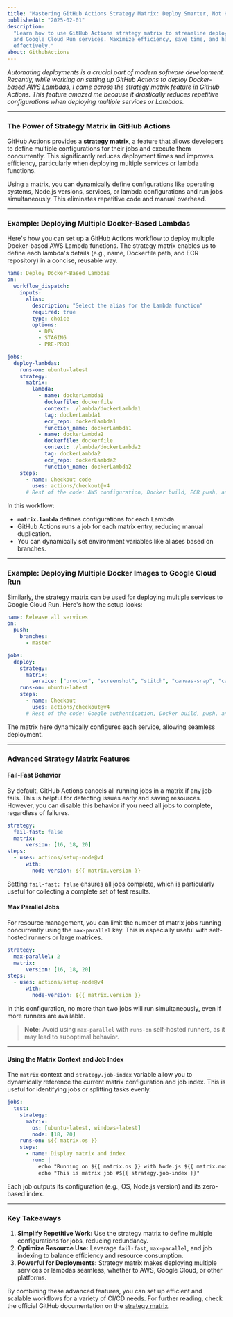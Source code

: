 ```yaml
---
title: "Mastering GitHub Actions Strategy Matrix: Deploy Smarter, Not Harder ⚙️"
publishedAt: "2025-02-01"
description:
  "Learn how to use GitHub Actions strategy matrix to streamline deployments of Docker-based Lambdas
  and Google Cloud Run services. Maximize efficiency, save time, and handle fail-fast behaviors
  effectively."
about: GithubActions
---
```


_Automating deployments is a crucial part of modern software development. Recently, while working on
setting up GitHub Actions to deploy Docker-based AWS Lambdas, I came across the strategy matrix
feature in GitHub Actions. This feature amazed me because it drastically reduces repetitive
configurations when deploying multiple services or Lambdas._

---

### The Power of Strategy Matrix in GitHub Actions

GitHub Actions provides a **strategy matrix**, a feature that allows developers to define multiple
configurations for their jobs and execute them concurrently. This significantly reduces deployment
times and improves efficiency, particularly when deploying multiple services or lambda functions.

Using a matrix, you can dynamically define configurations like operating systems, Node.js versions,
services, or lambda configurations and run jobs simultaneously. This eliminates repetitive code and
manual overhead.

---

### Example: Deploying Multiple Docker-Based Lambdas

Here's how you can set up a GitHub Actions workflow to deploy multiple Docker-based AWS Lambda
functions. The strategy matrix enables us to define each lambda's details (e.g., name, Dockerfile
path, and ECR repository) in a concise, reusable way.

```yaml
name: Deploy Docker-Based Lambdas
on:
  workflow_dispatch:
    inputs:
      alias:
        description: "Select the alias for the Lambda function"
        required: true
        type: choice
        options:
          - DEV
          - STAGING
          - PRE-PROD

jobs:
  deploy-lambdas:
    runs-on: ubuntu-latest
    strategy:
      matrix:
        lambda:
          - name: dockerLambda1
            dockerfile: dockerfile
            context: ./lambda/dockerLambda1
            tag: dockerLambda1
            ecr_repo: dockerLambda1
            function_name: dockerLambda1
          - name: dockerLambda2
            dockerfile: dockerfile
            context: ./lambda/dockerLambda2
            tag: dockerLambda2
            ecr_repo: dockerLambda2
            function_name: dockerLambda2
    steps:
      - name: Checkout code
        uses: actions/checkout@v4
      # Rest of the code: AWS configuration, Docker build, ECR push, and Lambda deployment
```

In this workflow:

- **`matrix.lambda`** defines configurations for each Lambda.
- GitHub Actions runs a job for each matrix entry, reducing manual duplication.
- You can dynamically set environment variables like aliases based on branches.

---

### Example: Deploying Multiple Docker Images to Google Cloud Run

Similarly, the strategy matrix can be used for deploying multiple services to Google Cloud Run.
Here's how the setup looks:

```yaml
name: Release all services
on:
  push:
    branches:
      - master

jobs:
  deploy:
    strategy:
      matrix:
        service: ["proctor", "screenshot", "stitch", "canvas-snap", "canvas-fuse"]
    runs-on: ubuntu-latest
    steps:
      - name: Checkout
        uses: actions/checkout@v4
      # Rest of the code: Google authentication, Docker build, push, and deployment
```

The matrix here dynamically configures each service, allowing seamless deployment.

---

### Advanced Strategy Matrix Features

#### Fail-Fast Behavior

By default, GitHub Actions cancels all running jobs in a matrix if any job fails. This is helpful
for detecting issues early and saving resources. However, you can disable this behavior if you need
all jobs to complete, regardless of failures.

```yaml
strategy:
  fail-fast: false
  matrix:
      version: [16, 18, 20]
steps:
  - uses: actions/setup-node@v4
      with:
        node-version: ${{ matrix.version }}
```

Setting `fail-fast: false` ensures all jobs complete, which is particularly useful for collecting a
complete set of test results.

#### Max Parallel Jobs

For resource management, you can limit the number of matrix jobs running concurrently using the
`max-parallel` key. This is especially useful with self-hosted runners or large matrices.

```yaml
strategy:
  max-parallel: 2
  matrix:
      version: [16, 18, 20]
steps:
  - uses: actions/setup-node@v4
      with:
        node-version: ${{ matrix.version }}
```

In this configuration, no more than two jobs will run simultaneously, even if more runners are
available.

> **Note:** Avoid using `max-parallel` with `runs-on` self-hosted runners, as it may lead to
> suboptimal behavior.

---

#### Using the Matrix Context and Job Index

The `matrix` context and `strategy.job-index` variable allow you to dynamically reference the
current matrix configuration and job index. This is useful for identifying jobs or splitting tasks
evenly.

```yaml
jobs:
  test:
    strategy:
      matrix:
        os: [ubuntu-latest, windows-latest]
        node: [18, 20]
    runs-on: ${{ matrix.os }}
    steps:
      - name: Display matrix and index
        run: |
          echo "Running on ${{ matrix.os }} with Node.js ${{ matrix.node }}"
          echo "This is matrix job #${{ strategy.job-index }}"
```

Each job outputs its configuration (e.g., OS, Node.js version) and its zero-based index.

---

### Key Takeaways

1. **Simplify Repetitive Work:** Use the strategy matrix to define multiple configurations for jobs,
   reducing redundancy.
2. **Optimize Resource Use:** Leverage `fail-fast`, `max-parallel`, and job indexing to balance
   efficiency and resource consumption.
3. **Powerful for Deployments:** Strategy matrix makes deploying multiple services or lambdas
   seamless, whether to AWS, Google Cloud, or other platforms.

By combining these advanced features, you can set up efficient and scalable workflows for a variety
of CI/CD needs. For further reading, check the official GitHub documentation on the
[strategy matrix](https://docs.github.com/en/actions/writing-workflows/choosing-what-your-workflow-does/running-variations-of-jobs-in-a-workflow).
